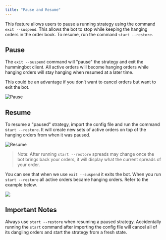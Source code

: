 ```yaml
---
title: "Pause and Resume"
---
```


This feature allows users to pause a running strategy using the command `exit --suspend`. This allows the bot to stop while keeping the hanging orders in the order book. To resume, run the command `start --restore`.

## Pause

The `exit --suspend` command will "pause" the strategy and exit the hummingbot client. All active orders will become hanging orders while hanging orders will stay hanging when resumed at a later time.

This could be an advantage if you don’t want to cancel orders but want to exit the bot.

![Pause](img/pause.png)

## Resume

To resume a "paused" strategy, import the config file and run the command s`tart --restore`. It will create new sets of active orders on top of the hanging orders from when it was paused.

![Resume](img/resume.png)

> Note: After running `start --restore` spreads may change once the bot brings back your orders, it will display what the current spreads of your order.

You can see that when we use `exit --suspend` it exits the bot. When you run `start --restore` all active orders became hanging orders. Refer to the example below.

![](img/pause-resume.gif)

## Important Notes

Always use `start --restore` when resuming a paused strategy. Accidentally running the `start` command after importing the config file will cancel all of its dangling orders and start the strategy from a fresh state.
